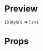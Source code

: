 
<Meta title="Atoms/Icon" />

# Preview

<Preview>
  <Story
    name="Icon"
    args={{
      style: {
        fontSize: '32px',
        color: 'red',
        display: 'inline-block',
        lineHeight: 0,
      },
    }}
  >
    {({style}) => <Icon style={style} component={<ShoppingCart />} />}
  </Story>
</Preview>

# Props

<ArgsTable of={Icon} />
